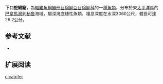 {{Speciesbox
| name = 下口蛇綿鳚
| image = 
| status = NE
| status_system = IUCN3.1
| genus = Lycenchelys
| species = cicatrifer
| authority = [[Garman|Garman]], 1899
| synonyms = *''Lycodes cicatrifer''<br /><small>Garman, 1899</small>''
}}

'''下口蛇綿鳚'''，為[[輻鰭魚綱|輻鰭魚綱]][[鱸形目|鱸形目]][[绵鳚亞目|绵鳚亞目]][[绵鳚科|绵鳚科]]的一[[種|種]][[魚類|魚類]]，分布於東[[太平洋|太平洋]]區的[[巴拿馬灣|巴拿馬灣]]到[[秘魯|秘魯]]海域，屬深海底棲性魚類，棲息深度在水深3060公尺，體長可達26.2公分。

==参考文献==
*{{FishBase_species|genus=Lycenchelys|species=cicatrifer|year=2011|month=12}}

== 扩展阅读 ==
{{refbegin}}
{{wikispecies-inline|Lycenchelys cicatrifer|下口蛇綿鳚}}
{{refend}}
{{Taxonbar|from=Q1099358}}

[[Category:蛇綿鳚属|cicatrifer]]


{{鱸形目小作品}}